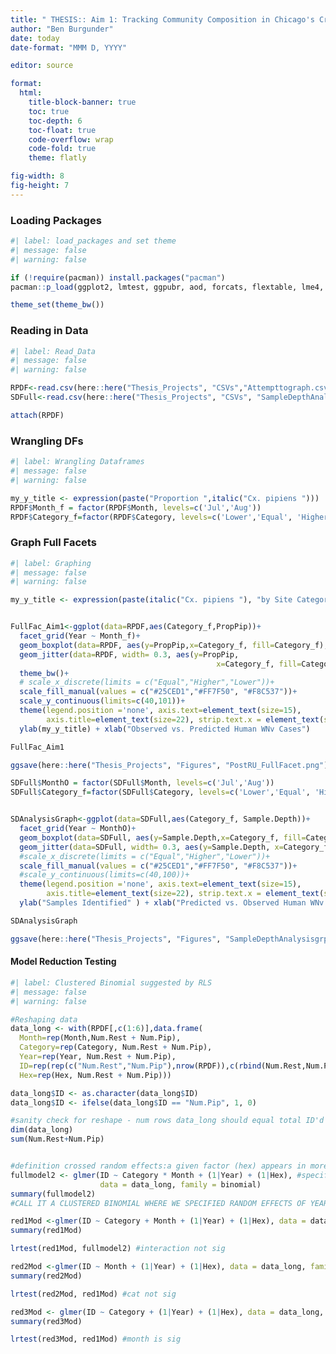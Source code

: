 ---
title: " THESIS:: Aim 1: Tracking Community Composition in Chicago's Cryptic Culex "
author: "Ben Burgunder"
date: today
date-format: "MMM D, YYYY"

editor: source

format:
  html:
    title-block-banner: true
    toc: true
    toc-depth: 6
    toc-float: true
    code-overflow: wrap
    code-fold: true
    theme: flatly

fig-width: 8
fig-height: 7
---

### Loading Packages

```{r}
#| label: load_packages and set theme
#| message: false
#| warning: false

if (!require(pacman)) install.packages("pacman")
pacman::p_load(ggplot2, lmtest, ggpubr, aod, forcats, flextable, lme4, magrittr,ggdark, update = FALSE)

theme_set(theme_bw())

```

### Reading in Data

```{r}
#| label: Read_Data
#| message: false
#| warning: false

RPDF<-read.csv(here::here("Thesis_Projects", "CSVs","Attempttograph.csv"))
SDFull<-read.csv(here::here("Thesis_Projects", "CSVs", "SampleDepthAnalysis2.csv"))

attach(RPDF)
```

### Wrangling DFs

```{r}
#| label: Wrangling Dataframes
#| message: false
#| warning: false

my_y_title <- expression(paste("Proportion ",italic("Cx. pipiens ")))
RPDF$Month_f = factor(RPDF$Month, levels=c('Jul','Aug'))
RPDF$Category_f=factor(RPDF$Category, levels=c('Lower','Equal', 'Higher'))
```

### Graph Full Facets

```{r}
#| label: Graphing
#| message: false
#| warning: false

my_y_title <- expression(paste(italic("Cx. pipiens "), "by Site Category (%)" ))


FullFac_Aim1<-ggplot(data=RPDF,aes(Category_f,PropPip))+
  facet_grid(Year ~ Month_f)+
  geom_boxplot(data=RPDF, aes(y=PropPip,x=Category_f, fill=Category_f),color="black",outlier.shape=NA, alpha=0.2)+
  geom_jitter(data=RPDF, width= 0.3, aes(y=PropPip, 
                                              x=Category_f, fill=Category_f), color="black",shape=21, size=3)+
  theme_bw()+
  # scale_x_discrete(limits = c("Equal","Higher","Lower"))+
  scale_fill_manual(values = c("#25CED1","#FF7F50", "#F8C537"))+
  scale_y_continuous(limits=c(40,101))+
  theme(legend.position ='none', axis.text=element_text(size=15),
        axis.title=element_text(size=22), strip.text.x = element_text(size = 15), strip.text.y = element_text(size = 15))+
  ylab(my_y_title) + xlab("Observed vs. Predicted Human WNv Cases")

FullFac_Aim1

ggsave(here::here("Thesis_Projects", "Figures", "PostRU_FullFacet.png"),  width = 11, height = 9, dpi = 300)

```


```{r}
SDFull$MonthO = factor(SDFull$Month, levels=c('Jul','Aug'))
SDFull$Category_f=factor(SDFull$Category, levels=c('Lower','Equal', 'Higher'))


SDAnalysisGraph<-ggplot(data=SDFull,aes(Category_f, Sample.Depth))+
  facet_grid(Year ~ MonthO)+
  geom_boxplot(data=SDFull, aes(y=Sample.Depth,x=Category_f, fill=Category_f),outlier.shape=NA, alpha=0.2)+
  geom_jitter(data=SDFull, width= 0.3, aes(y=Sample.Depth, x=Category_f, fill=Category_f), shape=21, size=3)+ theme_bw()+
  #scale_x_discrete(limits = c("Equal","Higher","Lower"))+
  scale_fill_manual(values = c("#25CED1","#FF7F50", "#F8C537"))+
  #scale_y_continuous(limits=c(40,100))+
  theme(legend.position ='none', axis.text=element_text(size=15),
        axis.title=element_text(size=22), strip.text.x = element_text(size = 15), strip.text.y = element_text(size = 15))+
  ylab("Samples Identified" ) + xlab("Predicted vs. Observed Human WNv Cases")

SDAnalysisGraph

ggsave(here::here("Thesis_Projects", "Figures", "SampleDepthAnalysisgrph.png"),  width = 11, height = 9, dpi = 300)


```

#### Model Reduction Testing

```{r}
#| label: Clustered Binomial suggested by RLS
#| message: false
#| warning: false

#Reshaping data
data_long <- with(RPDF[,c(1:6)],data.frame(
  Month=rep(Month,Num.Rest + Num.Pip),
  Category=rep(Category, Num.Rest + Num.Pip),
  Year=rep(Year, Num.Rest + Num.Pip),
  ID=rep(rep(c("Num.Rest","Num.Pip"),nrow(RPDF)),c(rbind(Num.Rest,Num.Pip))),
  Hex=rep(Hex, Num.Rest + Num.Pip)))

data_long$ID <- as.character(data_long$ID)
data_long$ID <- ifelse(data_long$ID == "Num.Pip", 1, 0)

#sanity check for reshape - num rows data_long should equal total ID'd mosquitoes
dim(data_long)
sum(Num.Rest+Num.Pip)


#definition crossed random effects:a given factor (hex) appears in more than one level of the upper level factor (year).
fullmodel2 <- glmer(ID ~ Category * Month + (1|Year) + (1|Hex), #specifying crossed (vs. nested) random effects
                    data = data_long, family = binomial)
summary(fullmodel2)
#CALL IT A CLUSTERED BINOMIAL WHERE WE SPECIFIED RANDOM EFFECTS OF YEAR AND SITE

red1Mod <-glmer(ID ~ Category + Month + (1|Year) + (1|Hex), data = data_long, family = binomial)
summary(red1Mod)

lrtest(red1Mod, fullmodel2) #interaction not sig

red2Mod <-glmer(ID ~ Month + (1|Year) + (1|Hex), data = data_long, family = binomial)
summary(red2Mod)

lrtest(red2Mod, red1Mod) #cat not sig

red3Mod <- glmer(ID ~ Category + (1|Year) + (1|Hex), data = data_long, family = binomial)
summary(red3Mod)

lrtest(red3Mod, red1Mod) #month is sig

```







